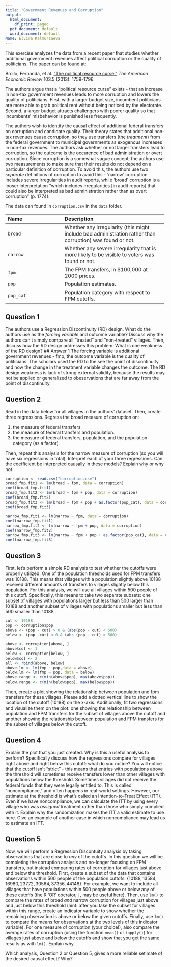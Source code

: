 ```yaml
---
title: "Government Revenues and Corruption"
output:
  html_document:
    df_print: paged
  pdf_document: default
  word_document: default
Name: Elvira Kalmurzaeva
---
```


This exercise analyzes the data from a recent paper that studies whether additional government revenues affect political corruption or the quality of politicians. The paper can be found at: 

Brollo, Fernanda, et al. ["The political resource curse."](https://doi.org/10.1257/aer.103.5.1759) *The American Economic Review* 103.5 (2013): 1759-1796.

The authors argue that a "political resource curse" exists - that an increase in non-tax government revenues leads to more corruption and lowers the quality of politicians. First, with a larger budget size, incumbent politicians are more able to grab political rent without being noticed by the electorate. Second, a larger budget attracts challengers with poorer quality so that incumbents' misbehavior is punished less frequently.

The authors wish to identify the causal effect of additional federal transfers on corruption and candidate quality. Their theory states that additional non-tax revenues cause corruption, so they use transfers (the *treatment*) from the federal government to municipal governments as exogenous increases in non-tax revenues. The authors ask whether or not larger transfers lead to corruption, so the outcome is the occurence of bad administration or overt corruption. Since corruption is a somewhat vague concept, the authors use two measurements to make sure that their results do not depend on a particular definition of corruption. To avoid this, the authors use two *separate* definitions of corruption to avoid this - 'narrow' corruption includes severe irregularities in audit reports, while 'broad' corruption is a looser interpretation "which includes irregularities [in audit reports] that could also be interpreted as bad administration rather than as overt corruption" (p. 1774).

The data can found in `corruption.csv` in the `data` folder.

 -------------------------------- ----------------------------------------------------------
 Name                             Description
 -------------------------------- ----------------------------------------------------------
 `broad`                          Whether any irregularity (this might include bad administration rather than                                             corruption) was found or not.
 
 `narrow`                         Whether any severe irregularity that is more likely to be visible to voters
                                  was found or not.
 
 `fpm`                            The FPM transfers, in $100,000 at 2000 prices.
 
 `pop`                            Population estimates.
 
 `pop_cat`                        Population category with respect to FPM cutoffs.
 -------------------------------------------------------------------------------------------

## Question 1

The authors use a Regression Discontinuity (RD) design. What do the authors use as the *forcing variable* and outcome variable? Discuss why the authors can't simply compare all "treated" and "non-treated" villages. Then, discuss how the RD design addresses this problem. What is one weakness of the RD design? 
## Answer 1 
The forcing variable is additional government revenues - fmp, the outcome variable is the quality of politicians. The scholars used the RD to the see the point of discontinuity and how the change in the treatment variable changes the outcome. The RD design weakness is lack of strong external validity, because the results may not be applied or generalized to obeservations that are far away from the point of discontinuity. 

## Question 2
 
Read in the data below for all villages in the authors' dataset. Then, create three regressions. Regress the broad measure of corruption on:

1. the measure of federal transfers
2. the measure of federal transfers and population.
3. the measure of federal transfers, population, and the population category (as a factor).

Then, repeat this analysis for the narrow measure of corruption (so you will have six regressions in total). Interpret each of your three regressions. Can the coefficient be interpreted causally in these models? Explain why or why not.
```r
corruption <- read.csv("corruption.csv")
broad_fmp.fit1 <- lm(broad ~ fpm, data = corruption)
coef(broad_fmp.fit1)
broad_fmp.fit2 <- lm(broad ~ fpm + pop, data = corruption)
coef(broad_fmp.fit2)
broad_fmp.fit3 <- lm(broad ~ fpm + pop + as.factor(pop_cat), data = corruption)
coef(broad_fmp.fit3)

narrow_fmp.fit1 <- lm(narrow ~ fpm, data = corruption)
coef(narrow_fmp.fit1)
narrow_fmp.fit2 <- lm(narrow ~ fpm + pop, data = corruption)
coef(narrow_fmp.fit2)
narrow_fmp.fit3 <- lm(narrow ~ fpm + pop + as.factor(pop_cat), data = corruption)
coef(narrow_fmp.fit3)

```




## Question 3

First, let's perform a simple RD analysis to test whether the cutoffs were properly utilized. One of the population thresholds used for FPM transfers was 10188. This means that villages with a population slightly above 10188 received different amounts of transfers to villages slightly below this population. For this analysis, we will use all villages within 500 people of this cutoff. Specifically, this means to take two separate subsets: one subset of villages with populations larger but less than 500 larger than 10188 and another subset of villages with populations smaller but less than 500 smaller than 10188. 
```r
cut <- 10188
pop <- corruption$pop
above <- (pop - cut) > 0 & (abs(pop - cut) < 500)
below <- (pop -cut) < 0 & (abs (pop - cut) > 500)

above <- corruption[above, ]
above$col <- 1
below <- corruption[below, ]
below$col <- 2
all <- rbind(above, below)
above.lm <- lm(fmp ~ pop,data = above)
below.lm <- lm(fmp ~ pop, data = below)
above.range <- c(min(above$pop), max(above$pop))
below.range <- c(min(below$pop), max(below$pop))


```

Then, create a plot showing the relationship between population and fpm transfers for these villages. Please add a dotted vertical line to show the location of the cutoff (10188) on the x-axis. Additionally, fit two regressions and visualize them on the plot: one showing the relationship between population and FPM transfers for the subset of villages above the cutoff and another showing the relationship between population and FPM transfers for the subset of villages below the cutoff.

## Question 4

Explain the plot that you just created. Why is this a useful analysis to perform? Specifically discuss how the regressions compare for villages right above and right below this cutoff: what do you notice? You will notice that the cutoff isn't "strict" - this means that entries with populations above the threshold will sometimes receive transfers lower than other villages with populations below the threshold. Sometimes villages did not receive the federal funds that they were legally entitled to. This is called "noncompliance," and often happens in real-world settings. However, our estimate at the threshold is what's called an Intention-to-Treat Effect (ITT). Even if we have noncompliance, we can calculate the ITT by using every village who was *assigned* treatment rather than those who simply complied with it. Explain why the randomization makes the ITT a valid estimate to use here. Give an example of another case in which noncompliance may lead us to estimate an ITT.

## Question 5

Now, we will perform a Regression Discontuity analysis by taking observations that are close to *any* of the cutoffs. In this question we will be completing the corruption analysis and no-longer focusing on FPM transfers, but instead comparing rates of corruption for villages just above and below the threshold. First, create a subset of the data that contains observations within 500 people of the population cuttofs: $\{10188, 13584, 16980, 23772, 30564, 37356, 44148\}$. For example, we want to include all villages that have populations within 500 people above or below any of these cutoffs (the R 'OR' operator, `|`, may be useful here). Then, use `lm()` to compare the rates of broad *and* narrow corruption for villages just above and just below this threshold (hint: after you take the subset for villages within this range, create an indicator variable to show whether the remaining observation is above or below the given cutoffs. Finally, use `lm()` to compare the means for observations at the two levels of this indicator variable). For one measure of corruption (your choice!), also compare the average rates of corruption (using the function `mean()` or `tapply()`) for villages just above and below the cutoffs and show that you get the same results as with `lm()`. Explain why.

Which analysis, Question 2 or Question 5, gives a more reliable setimate of the desired causal effect? Why?


